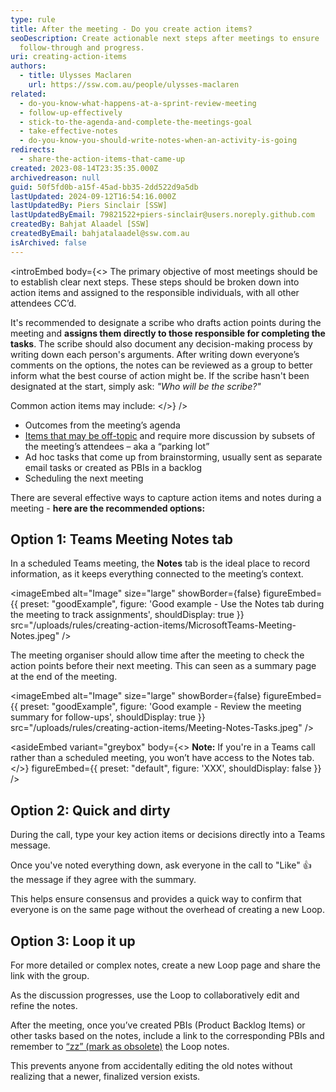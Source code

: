 ```yaml
---
type: rule
title: After the meeting - Do you create action items?
seoDescription: Create actionable next steps after meetings to ensure
  follow-through and progress.
uri: creating-action-items
authors:
  - title: Ulysses Maclaren
    url: https://ssw.com.au/people/ulysses-maclaren
related:
  - do-you-know-what-happens-at-a-sprint-review-meeting
  - follow-up-effectively
  - stick-to-the-agenda-and-complete-the-meetings-goal
  - take-effective-notes
  - do-you-know-you-should-write-notes-when-an-activity-is-going
redirects:
  - share-the-action-items-that-came-up
created: 2023-08-14T23:35:35.000Z
archivedreason: null
guid: 50f5fd0b-a15f-45ad-bb35-2dd522d9a5db
lastUpdated: 2024-09-12T16:54:16.000Z
lastUpdatedBy: Piers Sinclair [SSW]
lastUpdatedByEmail: 79821522+piers-sinclair@users.noreply.github.com
createdBy: Bahjat Alaadel [SSW]
createdByEmail: bahjatalaadel@ssw.com.au
isArchived: false
---
```

<introEmbed
  body={<>
The primary objective of most meetings should be to establish clear next steps. These steps should be broken down into action items and assigned to the responsible individuals, with all other attendees CC’d.

It's recommended to designate a scribe who drafts action points during the meeting and **assigns them directly to those responsible for completing the tasks**. The scribe should also document any decision-making process by writing down each person's arguments. After writing down everyone’s comments on the options, the notes can be reviewed as a group to better inform what the best course of action might be. If the scribe hasn't been designated at the start, simply ask: _"Who will be the scribe?"_

Common action items may include:
  </>}
/>
* Outcomes from the meeting’s agenda
* [Items that may be off-topic](https://www.ssw.com.au/rules/keep-track-of-a-parking-lot-for-topics) and require more discussion by subsets of the meeting’s attendees – aka a “parking lot”
* Ad hoc tasks that come up from brainstorming, usually sent as separate email tasks or created as PBIs in a backlog
* Scheduling the next meeting

There are several effective ways to capture action items and notes during a meeting - **here are the recommended options:**

## Option 1: Teams Meeting Notes tab

In a scheduled Teams meeting, the **Notes** tab is the ideal place to record information, as it keeps everything connected to the meeting’s context.

<imageEmbed
  alt="Image"
  size="large"
  showBorder={false}
  figureEmbed={{
    preset: "goodExample",
    figure: 'Good example - Use the Notes tab during the meeting to track assignments',
    shouldDisplay: true
  }}
  src="/uploads/rules/creating-action-items/MicrosoftTeams-Meeting-Notes.jpeg"
/>

The meeting organiser should allow time after the meeting to check the action points before their next meeting. This can seen as a summary page at the end of the meeting.

<imageEmbed
  alt="Image"
  size="large"
  showBorder={false}
  figureEmbed={{
    preset: "goodExample",
    figure: 'Good example - Review the meeting summary for follow-ups',
    shouldDisplay: true
  }}
  src="/uploads/rules/creating-action-items/Meeting-Notes-Tasks.jpeg"
/>

<asideEmbed
  variant="greybox"
  body={<>
    **Note:** If you're in a Teams call rather than a scheduled meeting, you won’t have access to the Notes tab.
  </>}
  figureEmbed={{
    preset: "default",
    figure: 'XXX',
    shouldDisplay: false
  }}
/>

## Option 2: Quick and dirty

During the call, type your key action items or decisions directly into a Teams message.

Once you've noted everything down, ask everyone in the call to "Like" 👍 the message if they agree with the summary.

This helps ensure consensus and provides a quick way to confirm that everyone is on the same page without the overhead of creating a new Loop.

## Option 3: Loop it up

For more detailed or complex notes, create a new Loop page and share the link with the group.

As the discussion progresses, use the Loop to collaboratively edit and refine the notes.

After the meeting, once you’ve created PBIs (Product Backlog Items) or other tasks based on the notes, include a link to the corresponding PBIs and remember to [“zz” (mark as obsolete)](https://www.ssw.com.au/rules/zz-files) the Loop notes.

This prevents anyone from accidentally editing the old notes without realizing that a newer, finalized version exists.
